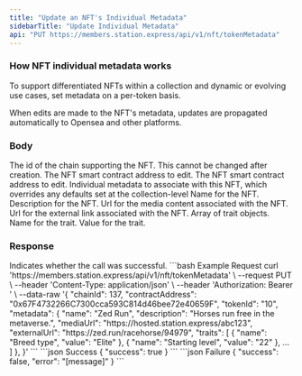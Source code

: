 ```yaml
---
title: "Update an NFT's Individual Metadata"
sidebarTitle: "Update Individual Metadata"
api: "PUT https://members.station.express/api/v1/nft/tokenMetadata"
---
```


### How NFT individual metadata works

To support differentiated NFTs within a collection and dynamic or evolving use cases, set metadata on a per-token basis.

When edits are made to the NFT's metadata, updates are propagated automatically to Opensea and other platforms.

### Body

<ParamField body="chainId" type="number" required>
  The id of the chain supporting the NFT. This cannot be changed after creation.
</ParamField>
<ParamField body="contractAddress" type="string" required>
  The NFT smart contract address to edit.
</ParamField>
<ParamField body="tokenId" type="string" required>
  The NFT smart contract address to edit.
</ParamField>
<ParamField body="metadata" type="object" required>
  Individual metadata to associate with this NFT, which overrides any defaults
  set at the collection-level
  <Expandable title="NFT Metadata">
    <ParamField body="name" type="string" optional>
      Name for the NFT.
    </ParamField>
    <ParamField body="description" type="string" optional>
      Description for the NFT.
    </ParamField>
    <ParamField body="mediaUrl" type="string" optional>
      Url for the media content associated with the NFT.
    </ParamField>
    <ParamField body="externalUrl" type="string" optional>
      Url for the external link associated with the NFT.
    </ParamField>
    <ParamField body="traits" type="Trait[]" optional>
      Array of trait objects.
      <Expandable title="Trait">
        <ParamField body="name" type="string" required>
          Name for the trait.
        </ParamField>
        <ParamField body="value" type="string" required>
          Value for the trait.
        </ParamField>
      </Expandable>
    </ParamField>
  </Expandable>
</ParamField>

### Response

<ResponseField name="success" type="boolean">
  Indicates whether the call was successful.
</ResponseField>

<RequestExample>
  ```bash Example Request
  curl 'https://members.station.express/api/v1/nft/tokenMetadata' \
  --request PUT \
  --header 'Content-Type: application/json' \
  --header 'Authorization: Bearer <token>' \
  --data-raw '{
    "chainId": 137,
    "contractAddress": "0x67F4732266C7300cca593C814d46bee72e40659F",
    "tokenId": "10",
    "metadata": {
      "name": "Zed Run",
      "description": "Horses run free in the metaverse.",
      "mediaUrl": "https://hosted.station.express/abc123",
      "externalUrl": "https://zed.run/racehorse/94979",
      "traits": [
        {
          "name": "Breed type",
          "value": "Elite"
        },
        {
          "name": "Starting level",
          "value": "22"
        },
        ...
      ]
    },
  }'
  ```
</RequestExample>

<ResponseExample>
  ```json Success
  {
    "success": true
  }
  ```
  ```json Failure
  {
    "success": false,
    "error": "[message]"
  }
  ```
</ResponseExample>
